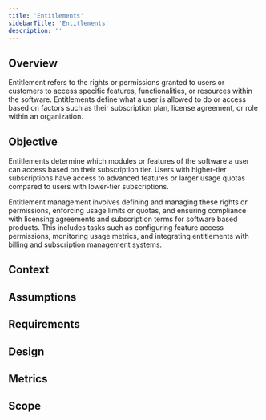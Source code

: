 ```yaml
---
title: 'Entitlements'
sidebarTitle: 'Entitlements'
description: ''
---
```


## Overview
Entitlement refers to the rights or permissions granted to users or customers to access specific features, functionalities, or resources within the software. Entitlements define what a user is allowed to do or access based on factors such as their subscription plan, license agreement, or role within an organization.

## Objective
Entitlements determine which modules or features of the software a user can access based on their subscription tier. 
Users with higher-tier subscriptions have access to advanced features or larger usage quotas compared to users with lower-tier subscriptions.


Entitlement management involves defining and managing these rights or permissions, enforcing usage limits or quotas, and ensuring compliance with licensing agreements and subscription terms for software based products. 
This includes tasks such as configuring feature access permissions, monitoring usage metrics, and integrating entitlements with billing and subscription management systems.
## Context

## Assumptions

## Requirements

## Design

## Metrics

## Scope